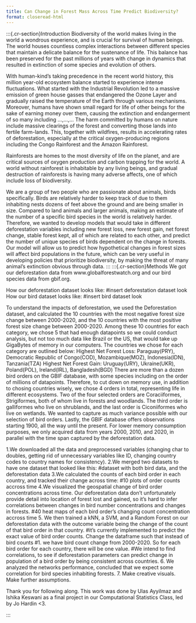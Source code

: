 ```yaml
---
title: Can Change in Forest Mass Across Time Predict Biodiversity?
format: closeread-html
---
```


:::{.cr-section}Introduction
Biodiversity of the world makes living in the world a wondrous experience, and is crucial for survival of human beings. The world houses countless complex interactions between different species that maintain a delicate balance for the sustenance of life. This balance has been preserved for the past millions of years with change in dynamics that resulted in extinction of some species and evolution of others. 

With human-kind's taking precedence in the recent world history, this million year-old ecosystem balance started to experience intense fluctuations. What started with the Industrial Revolution led to a massive emission of green house gasses that endangered the Ozone Layer and gradually raised the temperature of the Earth through various mechanisms. Moreover, humans have shown small regard for life of other beings for the sake of earning money over them, causing the extinction and endangerment of so many including ...,...,... The harm committed by humans on nature include massive clearings of the forest and converting those lands into fertile farm-lands. This, together with wildfires, results in accelerating rates of deforestation, especially at the critical oxygen-producing regions including the Congo Rainforest and the Amazon Rainforest. 

Rainforests are homes to the most diversity of life on the planet, and are critical sources of oxygen production and carbon trapping for the world. A world without rainforest is inhabitable by any living beings, and gradual destruction of rainforests is having many adverse affects, one of which include loss of biodiversity. 

We are a group of two people who are passionate about animals, birds specifically. Birds are relatively harder to keep track of due to them inhabiting nests dozens of feet above the ground and are being smaller in size. Compared to land animals and larger animals, making an estimate of the number of a specific bird species in the world is relatively harder. Therefore, we wanted to develop models that would take in different deforestation variables including new forest loss, new forest gain, net forest change, stable forest kept, all of which are related to each other, and predict the number of unique species of birds dependent on the change in forests. Our model will allow us to predict how hypothetical changes in forest sizes will affect bird populations in the future, which can be very useful in developing policies that prioritize biodiversity, by making the threat of many animal's extinction obvious through data. 
:::
:::{.cr-section}Methods
We got our deforestation data from www.globalforestwatch.org and our bird species data from gbif.org. 

How our deforestation dataset looks like:
#insert deforestation dataset look
How our bird dataset looks like:
#insert bird dataset look

To understand the impacts of deforestation, we used the Deforestation dataset, and calculated the 10 countries with the most negative forest size change between 2000-2020, and the 10 countries with the most positive forest size change between 2000-2020. Among these 10 countries for each category, we chose 5 that had enough datapoints so we could conduct analysis, but not too much data like Brazil or the US, that would take up GigaBytes of memory in our computers. The countries we chose for each category are outlined below:
Highest Net Forest Loss: 
Paraguay(PRY), Democratic Republic of Congo(COD), Mozambique(MOZ), Indonesia(IDN), Tanzania(TZA)
Highest Net Forest Gain:
Uruguay(URY), Ukraine(UKR), Poland(POL), Ireland(IRL), Bangladesh(BGD)
There are more than a dozen bird orders on the GBIF database, with some species including on the order of millions of datapoints. Therefore, to cut down on memory use, in addition to chosing countries wisely, we chose 4 orders in total, representing life in different ecosystems. Two of the four selected orders are Coraciiformes, 
Strigiformes, both of whom live in forests and woodlands. The third order is galliformes who live on shrublands, and the last order is Ciconiiformes who live on wetlands. We wanted to capture as much variance possible with our selection of bird orders. 
Lastly, the GBIF database offers observations starting 1900, all the way until the present. For lower memory consumption purposes, we only acquired data from years 2000, 2010, and 2020, in parallel with the time span captured by the deforestation data. 

1.We downloaded all the data and preprocessed variables (changing char to doubles, getting rid of unnecessary variables like ID, changing country codes to country names for consistency). 
2.We merged two datasets to have one dataset that looked like this:
#dataset with both bird data, and the deforestation data
3.We calculated the counts of each bird order in each country, and tracked their change across time:
#10 plots of order counts accross time
4.We visualized the geospatial change of bird order concentrations across time. Our deforestation data don't unfortunately provide detail into location of forest lost and gained, so it's hard to infer correlations between changes in bird number concentrations and changes in forests. 
#40 heat maps of each bird order's changing count concentration accross time
5. We then trained a kNN, a SVM, and a Random Forest on our deforestation data with the outcome variable being the change of the count of that bird order in that country. 
#it's currently implemented to predict the exact value of bird order counts. Change the dataframe such that instead of bird counts
#1. we have bird count change from 2000-2020. So for each bird order for each country, there will be one value.
#We intend to find correlations, to see if deforestation parameters can predict change in population of a bird order by being consistent across countries. 
6. We analyzed the networks performance, concluded that we expect some correlation for bird species inhabiting forests. 
7. Make creative visuals. Make further assumptions.

Thank you for following along. This work was done by Ulas Ayyilmaz and Ishika Keswani as a  final project in our Computational Statistics Class, led by Jo Hardin <3. 

:::